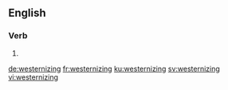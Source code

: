 
==English==

===Verb===
{{head|en|present participle}}

# {{present participle of|westernize|lang=en|nocat=1}}

[[de:westernizing]]
[[fr:westernizing]]
[[ku:westernizing]]
[[sv:westernizing]]
[[vi:westernizing]]